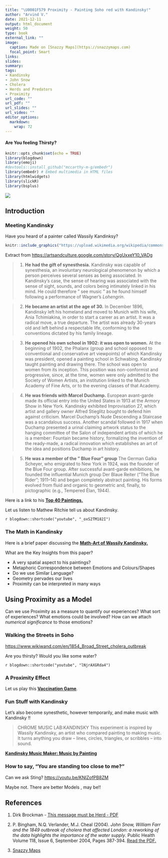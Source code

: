 ```yaml
---
title: "\U0001F579 Proximity - Painting Soho red with Kandinsky!"
author: "Arvind V."
date: 2021-12-11
output: html_document
weight: 50
type: book
external_link: ""
image:
  caption: Made on [Snazzy Maps](https://snazzymaps.com)
  focal_point: Smart
links:
slides: 
summary: 
tags:
- Kandinsky
- John Snow
- Cholera
- Herds and Predators
- Proximity
url_code: ""
url_pdf: ""
url_slides: ""
url_video: ""
editor_options: 
  markdown: 
    wrap: 72
---
```

#### Are You feeling Thirsty?

```r
knitr::opts_chunk$set(echo = TRUE)
library(blogdown)
library(emoji)
#devtools::install_github("mccarthy-m-g/embedr")
library(embedr) # Embed multimedia in HTML files
library(htmlwidgets)
library(slickR)
library(bsplus)
```
![](featured.png)

## Introduction

### Meeting Kandinsky

Have you heard of a painter called Wassily Kandinksy?

```r
knitr::include_graphics("https://upload.wikimedia.org/wikipedia/commons/8/8a/Vassily-Kandinsky.jpeg")
```

Extract from
<u><https://artsandculture.google.com/story/QgUxxeY10_VADg></u>

> 1.  **He had the gift of synesthesia.** Kandinsky was capable of
>     synesthesia, an involuntary neurological phenomenon by which a
>     person perceives several senses as being associated. In
>     Kandinsky's case, the sense of hearing was associated with the
>     sense of sight, sounds, and colors being intimately linked in his
>     mind. He could therefore " see music " as he found himself
>     following a performance of Wagner's *Lohengrin*.

> 2.  **He became an artist at the age of 30.** In December 1896,
>     Kandinsky left his homeland and moved to Munich with his wife,
>     Ania Tchimiakina, in order to start a career as an artist. It was
>     a radical move, a true departure. The artist was already 30-years
>     old and left behind a respectable life, conforming to the
>     conventions dictated by his family lineage.

> 3.  **He opened his own school in 1902: it was open to women.** At the
>     beginning of 1902, the Phalanx (group and school opposed to
>     conventional and conservative art viewpoints) of which Kandinsky
>     was president, opened a painting school in Schwabing. Kandinsky
>     taught painting and drawing there. The school was open to women
>     from its inception. This position was non-conformist and
>     progressive, since, at the time, women were only admitted to the
>     Society of Women Artists, an institution linked to the Munich
>     Academy of Fine Arts, or to the evening classes of that Academy.

> 4.  **He was friends with Marcel Duchamp.** European avant-garde made
>     its official entry into the United States in 1913 at the Armory
>     Show in New York. Kandinsky exhibited Improvisation 27, which
>     artist and gallery owner Alfred Stieglitz bought to defend him
>     against criticism. Marcel Duchamp's Nude Descending a Staircase
>     was a scandalous success. Another scandal followed in 1917 when
>     Duchamp presented a urinal claiming artwork status to the hanging
>     committee of the Salon of independent artists of which he is a
>     member: Fountain became history, formalizing the invention of the
>     ready-made, a radical innovation which establishes an art of the
>     idea and positions Duchamp in art history.

> 5.  **He was a member of the " Blue Four" group** The German Galka
>     Scheyer, who emigrated to New York in 1924, was the founder of the
>     Blue Four group. After successful avant-garde exhibitions, he
>     founded the influential Munich group Der Blaue Reiter (“The Blue
>     Rider”; 1911–14) and began completely abstract painting. His forms
>     evolved from fluid and organic to geometric and, finally, to
>     pictographic (e.g., Tempered Élan, 1944).

Here is a link to his <u>[**Top 40
Paintings.**](https://www.wassilykandinsky.net/painting1896-1944.php)</u>

Let us listen to Mathew Ritchie tell us about Kandinsky.

`r blogdown::shortcode("youtube", "_oxS2TM182I")`

### The Math in Kandinsky

Here is a brief paper discussing the <u>[**Math-Art of Wassily
Kandinsky.**](/pdf/Proximity/Kandinsky-MathArtist.pdf)</u>

What are the Key Insights from this paper?

-   A very spatial aspect to his paintings?
-   Metaphoric Correspondence between Emotions and Colours/Shapes
-   Do we use Similar Language?
-   Geometry pervades our lives
-   Proximity can be interpreted in many ways

## Using Proximity as a Model

Can we use Proximity as a measure to quantify our experiences? What sort
of experiences? What emotions could be involved? How can we attach
*numerical significance* to those emotions?

### Walking the Streets in Soho

<u><https://www.wikiwand.com/en/1854_Broad_Street_cholera_outbreak></u>

Are you thirsty? Would you like some water?

`r blogdown::shortcode("youtube", "lNjrAXGRda4")`

### A Proximity Effect

Let us play this <u>[**Vaccination
Game**](https://rocs.hu-berlin.de/D3/herd/)</u>.

### Fun Stuff with Kandinsky

Let's also become synesthetic, however temporarily, and make music with Kandinsky !!

> CHROME MUSIC LAB:KANDINSKY This experiment is inspired by Wassily
> Kandinsky, an artist who compared painting to making music. It turns
> anything you draw – lines, circles, triangles, or scribbles – into
> sound.

<u>[**Kandinsky Music Maker: Music by
Painting**](https://musiclab.chromeexperiments.com/kandinsky/)</u>

### How to say, "You are standing too close to me?"

Can we ask Sting? <u><https://youtu.be/KNIZofPB8ZM></u>

Maybe not. There are better Models , may be!!

## References

1.  Dirk Brockman - <u>[This message must be
    Herd - PDF](/pdf/Proximity/Brockman-ThisMessageMustBeHerd.pdf)</u>


1. P. Bingham, N.Q. Verlander, M.J. Cheal (2004). *John Snow, William Farr and the 1849 outbreak of cholera that affected London: a reworking of the data highlights the importance of the water supply*. Public Health
Volume 118, Issue 6, September 2004, Pages 387-394. <u>[Read the PDF.](https://sci-hub.se/https://doi.org/10.1016/j.puhe.2004.05.007)</u>

1. <u>[Snazzy Maps](https://snazzymaps.com)</u>

